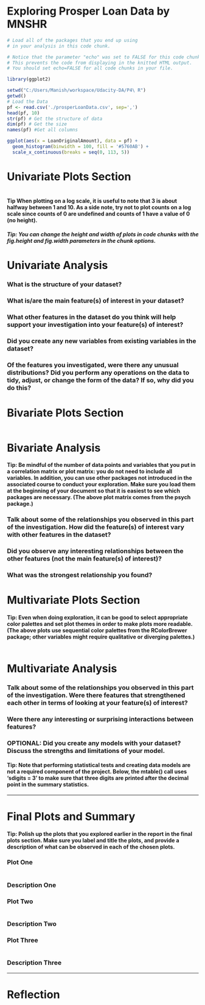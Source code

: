 Exploring Prosper Loan Data by MNSHR
========================================================

```r
# Load all of the packages that you end up using
# in your analysis in this code chunk.

# Notice that the parameter "echo" was set to FALSE for this code chunk.
# This prevents the code from displaying in the knitted HTML output.
# You should set echo=FALSE for all code chunks in your file.

library(ggplot2)
```

```r
setwd("C:/Users/Manish/workspace/Udacity-DA/P4\ R")
getwd()
# Load the Data
pf <- read.csv('./prosperLoanData.csv', sep=',')
head(pf, 10)
str(pf) # Get the structure of data
dim(pf) # Get the size
names(pf) #Get all columns

ggplot(aes(x = LoanOriginalAmount), data = pf) + 
  geom_histogram(binwidth = 100, fill = '#5760AB') + 
  scale_x_continuous(breaks = seq(0, 113, 5))

```

# Univariate Plots Section
```r

```
####  Tip When plotting on a log scale, it is useful to note that 3 is about halfway between 1 and 10. As a side note, try not to plot counts on a log scale since counts of 0 are undefined and counts of 1 have a value of 0 (no height).
##### Tip: You can change the height and width of plots in code chunks with the fig.height and fig.width parameters in the chunk options.

# Univariate Analysis

### What is the structure of your dataset?

### What is/are the main feature(s) of interest in your dataset?

### What other features in the dataset do you think will help support your investigation into your feature(s) of interest?

### Did you create any new variables from existing variables in the dataset?

### Of the features you investigated, were there any unusual distributions? Did you perform any operations on the data to tidy, adjust, or change the form of the data? If so, why did you do this?


# Bivariate Plots Section
```r

```

# Bivariate Analysis

#### Tip: Be mindful of the number of data points and variables that you put in a correlation matrix or plot matrix: you do not need to include all variables. In addition, you can use other packages not introduced in the associated course to conduct your exploration. Make sure you load them at the beginning of your document so that it is easiest to see which packages are necessary. (The above plot matrix comes from the psych package.)

### Talk about some of the relationships you observed in this part of the investigation. How did the feature(s) of interest vary with other features in the dataset?

### Did you observe any interesting relationships between the other features (not the main feature(s) of interest)?

### What was the strongest relationship you found?




# Multivariate Plots Section

#### Tip: Even when doing exploration, it can be good to select appropriate color palettes and set plot themes in order to make plots more readable. (The above plots use sequential color palettes from the RColorBrewer package; other variables might require qualitative or diverging palettes.)

```r

```

# Multivariate Analysis

### Talk about some of the relationships you observed in this part of the investigation. Were there features that strengthened each other in terms of looking at your feature(s) of interest?

### Were there any interesting or surprising interactions between features?

### OPTIONAL: Did you create any models with your dataset? Discuss the strengths and limitations of your model.

#### Tip: Note that performing statistical tests and creating data models are not a required component of the project. Below, the mtable() call uses 'sdigits = 3' to make sure that three digits are printed after the decimal point in the summary statistics.

------

# Final Plots and Summary
#### Tip: Polish up the plots that you explored earlier in the report in the final plots section. Make sure you label and title the plots, and provide a description of what can be observed in each of the chosen plots.
### Plot One
```r

```

### Description One


### Plot Two
```r

```

### Description Two


### Plot Three
```r

```

### Description Three

------

# Reflection
